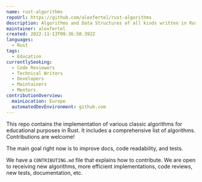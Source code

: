 ```yaml
---
name: rust-algorithms
repoUrl: https://github.com/alexfertel/rust-algorithms
description: Algorithms and Data Structures of all kinds written in Rust.
maintainer: alexfertel
created: 2022-11-13T09:36:50.392Z
languages:
  - Rust
tags:
  - Education
currentlySeeking:
  - Code Reviewers
  - Technical Writers
  - Developers
  - Maintainers
  - Mentors
contributionOverview:
  mainLocation: Europe
  automatedDevEnvironment: github.com
---
```


<Overview>

This repo contains the implementation of various classic algorithms for educational purposes in Rust. It includes a comprehensive list of algorithms. Contributions are welcome!

The main goal right now is to improve docs, code readability, and tests.

</Overview>

<Contributing>

We have a `CONTRIBUTING.md` file that explains how to contribute. We are open to receiving new algorithms, more efficient implementations, code reviews, new tests, documentation, etc.

</Contributing>
